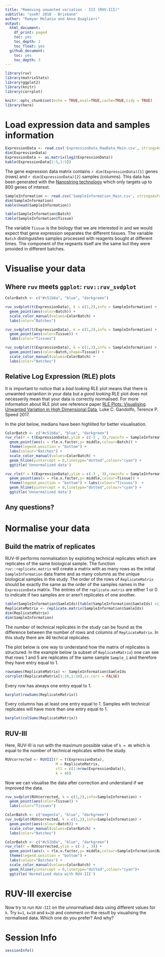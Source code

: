 ```yaml
---
title: "Removing unwanted variation - III (RUV-III)"
subtitle: "useR! 2018 - Brisbane"
author: "Ramyar Molania and Anna Quaglieri"
output:
  html_document:
    df_print: paged
    toc: yes
    toc_depth: 2
    toc_float: yes
  github_document:
    toc: yes
    toc_depth: 3
---
```



```r
library(ruv)
library(matrixStats)
library(ggplot2)
library(knitr)
library(corrplot)
```

```r
knitr::opts_chunk$set(echo = TRUE,eval=TRUE,cache=TRUE,tidy = TRUE)
library(here)
```

# Load expression data and samples information

```r
ExpressionData <- read.csv('ExpressionData_RawData_Main.csv', stringsAsFactors = FALSE, as.is = TRUE, row.names = 1)
dim(ExpressionData)
ExpressionData <- as.matrix(log2(ExpressionData))
kable(ExpressionData[1:5,1:5])
```

The gene expression data matrix contains `r dim(ExpressionData)[1]` genes (rows) and `r dim(ExpressionData)[2]` samples (columns). This data has been generated with the [Nanostring technology](https://www.nanostring.com/) which only targets up to 800 genes of interest.

```r
SampleInformation <- read.csv('SampleInformation_Main.csv', stringsAsFactors = FALSE, as.is = TRUE)
dim(SampleInformation)
kable(head(SampleInformation))
```

```r
table(SampleInformation$Batch)
table(SampleInformation$Tissue)
```


The variable `Tissue` is the biology that we are interested in and we would expect that gene expression separates the different tissues. The variable `Batch` distinguishes samples processed with reagents bought at different times. The component of the regeants itself are the same but they were provided in different batches. 

# Visualise your data

## Where `ruv` meets `ggplot`: `ruv::ruv_svdplot`

```r
ColorBatch <- c("#c51b8a", "blue", "darkgreen") 

ruv_svdplot(t(ExpressionData), k = c(1,2),info = SampleInformation) + 
  geom_point(aes(color=Batch)) + 
  scale_color_manual(values=ColorBatch) + 
  labs(color="Batches")
```

```r

ruv_svdplot(t(ExpressionData), k = c(1,2),info = SampleInformation) + 
  geom_point(aes(color=Tissue)) + 
  labs(color="Tissues")

```

```r
ruv_svdplot(t(ExpressionData), k = c(1,3),info = SampleInformation) + 
  geom_point(aes(color=Batch,shape=Tissue)) +
  scale_color_manual(values=ColorBatch) +
  labs(color="Batches")
```


## Relative Log Expression (RLE) plots

It is important to notice that a *bad looking* RLE plot means that there is unwanted variantion in your data but a *good looking* RLE plot does not necesserily mean that your data is correctly normalised. For more information about RLE plot see reference paper [
RLE Plots: Visualising Unwanted Variation in High Dimensional Data](https://arxiv.org/abs/1704.03590), Luke C. Gandolfo, Terence P. Speed 2017.

In the plot below, medians have been highlited for better visualisation.

```r
ColorBatch <- c("#c51b8a", "blue", "darkgreen") 
ruv_rle(Y = t(ExpressionData),ylim = c(-3 , 3),rowinfo = SampleInformation) + 
  geom_point(aes(x = rle.x.factor,y= middle,colour=Batch)) + 
  theme(legend.position = "bottom") + 
  labs(colour="Batches") +
  scale_color_manual(values=ColorBatch) + 
  geom_hline(yintercept = 0,linetype="dotted",colour="cyan") +
  ggtitle('Unnormalized data')
```


```r
ruv_rle(Y = t(ExpressionData),ylim = c(-3 , 3),rowinfo = SampleInformation) + 
  geom_point(aes(x = rle.x.factor,y= middle,colour=Tissue)) + 
  theme(legend.position = "bottom") + labs(colour="Tissues")  + 
  geom_hline(yintercept = 0,linetype="dotted",colour="cyan") + 
  ggtitle('Unnormalized data')
```

## Any questions?

# Normalise your data 

## Build the matrix of replicates 

RUV-III performs normalisation by exploiting technical replicates which are replicates of the same biological sample. The function `ruv::replicate.matrix` will create a matrix with as many rows as the initial `SampleInformation` data frame and as many columns as the unique biological samples in the study. The order of the rows of `ReplicateMatrix` should be exactly the same as the order of the samples names in the `ExpressionData` matrix. The entries of the `replicate.matrix` are either 1 or 0 to indicate if two samples are or aren't replicates of one another. 

```r
table(SampleInformation$SamleIds)[table(SampleInformation$SamleIds) >1]
ReplicateMatrix <- replicate.matrix(SampleInformation$SamleIds)
dim(ReplicateMatrix)
dim(SampleInformation)
```

The number of technical replicates in the study can be found as the difference between the number of rows and columns of `ReplicateMatrix`. In this study there are 46 techical replicates.


The plot below is one way to understand how the matrix of replicates is structured. In the example below (a subset of `ReplicateMatrix`) one can see that rows 1 and 5 are replicates of the same sample `Sample_1` and therefore they have entry equal to 1. 

```r
rownames(ReplicateMatrix) <- SampleInformation$SamleIds
corrplot(ReplicateMatrix[1:10,1:10],is.corr = FALSE)
```

Every row has always one entry equal to 1. 

```r
barplot(rowSums(ReplicateMatrix))
```

Every columns has at least one entry equal to 1. Samples with technical replicates will have more than one entry equal to 1. 

```r
barplot(colSums(ReplicateMatrix))
```

## RUV-III 

Here, RUV-III is run with the maximum possible value of `k = 46` which is equal to the number of technical replicates within the study.

```r
RUVcorrected <- RUVIII(Y = t(ExpressionData), 
                       M = ReplicateMatrix, 
                       ctl = c(1:nrow(ExpressionData)), 
                       k = 46)
```

Now we can visualise the data after correction and understand if we improved the data.

```r
ruv_svdplot(RUVcorrected, k = c(1,2),info=SampleInformation) + 
  geom_point(aes(color=Tissue)) + 
  labs(color="Tissues")
```

```r
ColorBatch <- c("magenta", "blue", "darkgreen") 
ruv_svdplot(RUVcorrected, k = c(1,2),info=SampleInformation) + 
  geom_point(aes(colour=Batch)) +  
  scale_color_manual(values=ColorBatch) + 
  labs(color="Batches")
```

```r
ColorBatch <- c("#c51b8a", "blue", "darkgreen") 
ruv_rle(Y = RUVcorrected,ylim = c(-3 , 3)) + 
  geom_point(aes(x = rle.x.factor,y= middle,colour=SampleInformation$Batch)) + 
  theme(legend.position = "bottom") + 
  labs(colour="Batches") +
  scale_color_manual(values=ColorBatch) + 
  geom_hline(yintercept = 0,linetype="dotted",colour="cyan")+
  ggtitle('Normalized data with RUV-III')
```

# RUV-III exercise

Now try to run `RUV-III` on the unnormalised data using different values for `k`. Try `k=1`, `k=10` and `k=20` and comment on the result by visualising the normalised data. Which one do you prefer? And why?

# Session Info

```r
sessionInfo()
```

